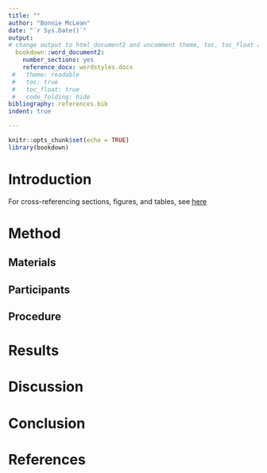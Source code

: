 ---
title: ""
author: "Bonnie McLean"
date: "`r Sys.Date()`"
output: 
# change output to html_document2 and uncomment theme, toc, toc_float and code_folding to output to an interactive html document, while commenting out reference_docx
  bookdown::word_document2:
    number_sections: yes
    reference_docx: wordstyles.docx
 #   theme: readable
 #   toc: true
 #   toc_float: true
 #   code_folding: hide
bibliography: references.bib
indent: true

---

```{r setup, include=FALSE}
knitr::opts_chunk$set(echo = TRUE)
library(bookdown)

```

# Introduction

For cross-referencing sections, figures, and tables, see [here](https://bookdown.org/yihui/rmarkdown/bookdown-markdown.html#cross-referencing)

# Method

## Materials


## Participants


## Procedure

# Results

# Discussion

# Conclusion

# References
